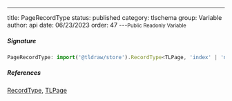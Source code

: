 ---
title: PageRecordType
status: published
category: tlschema
group: Variable
author: api
date: 06/23/2023
order: 47
---<Small>Public Readonly Variable</Small>




##### Signature


```ts
PageRecordType: import('@tldraw/store').RecordType<TLPage, 'index' | 'name'>
```

##### References

[RecordType](/gen/store/RecordType-class), [TLPage](/gen/tlschema/TLPage-interface)


